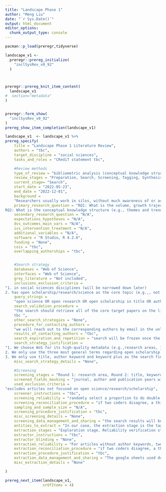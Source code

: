 ```yaml
---
title: "Landscape Phase 1"
author: "Meng Liu"
date: "`r Sys.Date()`"
output: html_document
editor_options: 
  chunk_output_type: console
---
```

```r
pacman::p_load(preregr,tidyverse)
```

```r
landscape_v1 <-
  preregr::prereg_initialize(
    "inclSysRev_v0_92"
  )



preregr::prereg_knit_item_content(
  landscape_v1
#  section="metadata"
)


preregr::form_show(
  "inclSysRev_v0_92"
)
prereg_show_item_completion(landscape_v1)

```

```r
landscape_v1  <- landscape_v1 %>% 
prereg_specify(
    title = "Landscape Phase 1 Literature Review",
    authors = "tbc",
    target_discipline = "social sciences",
    tasks_and_roles = "CRediT statement tbc",

    #Review methods 
    type_of_review = "bibliometric analysis (conceptual knowledge structure)",
    review_stages = "Preparation, Search, Screening, Tagging, Synthesis",
    current_stage= "Search",
    start_date = "2022-05-23",
    end_date = "2022-12-01",
    background = 
    "Researchers usually work in silos, without much awareness of or access to what's going on in other fields. The solitary nature of research often means that both within and across disciplines, the sharing of information or best practices relating to reproducible scientific methods is difficult. This can lead to a problem of reinventing the wheel whilst also resulting in knowledge that is biased or misleading (e.g., believing some finding is unique to a certain field when it’s not). Collating an interdisciplinary database of OS literature would help address this issue because it can remove the information barriers and expedite the accumulation of evidence. It is particularly necessary to build one for OS as it is still an emerging topic in many disciplines. Efforts are often isolated and scattered in fields where OS is still a lesser known topic. The lack of coordinated efforts across and within disciplines can give rise to many issues that hinder the progress of science. One commonly acknowledged issue is the jingle-jangle fallacy where the same terms are used to convey different meanings and the same meaning to different terms. For instance, preregistration can be defined as an uneditable and timestamped version of a research protocol, while in healthcare fields pre-registration is a fast-track course that qualifies students into a medical profession. The Glossary project at FORRT is specifically targeted to address this issue by building one central hub with OS terms (Parsons et al., 2022). This project shares the same vision but works towards addressing the issue concerning the literature base. Through mapping the landscape of OS literature, an up-to-date picture can be revealed, facilitating a transparent and timely understanding of current developments of OS in different fields. Therefore, it is important to make efforts to integrate diverse literatures, search for commonalities and uniqueness, identify gaps and areas of consensus. This initiative helps us consolidate what is known about OS and sets us towards cumulative OS. Once a first version of this database has been established, it can be dynamically updated whenever new entries are necessary, possibly using more automated methods.",
    primary_research_question = "RQ1: What is the volume, growth trajectory, and geographic distribution of the OS literature?
RQ2: What is the conceptual knowledge structure (e.g., themes and trends) of the OS literature?",
    secondary_research_question = "N/A",
    expectations_hypotheses = "N/A",
    dvs_outcomes_main_vars = "N/A",
    ivs_intervention_treatment = "N/A",
    additional_variables = "N/A",
    software = "R Studio, R 4.2.0",
    funding = "None",
    cois = "tbc", 
    overlapping_authorships = "tbc",


    #Search strategy
    databases = "Web of Science",
    interfaces = "Web of Science",
    grey_literature = "Not included",
    inclusions_exclusion_criteria = 
"1. in social sciences disciplines (will be narrowed down later)
2. has open scholarship/research/science as the core topic (e.g.,, not mentioned in passing)",
    query_strings = 
    "open science OR open research OR open scholarship in title OR author keyword OR keyword Plus",
    search_validation_procedure = 
    "the search should retrieve all of the core target papers on the list: 
    tbc ",
    other_search_strategies = "None",
    procedure_for_contacting_authors = 
    "we will reach out to the corresponding authors by email in the unlikely case of missing abstract AND failure to retrieve full text on our end.",
    results_of_contacting_authors = "tbc",
    search_expiration_and_repetition = "search will be frozen once the pre-registration plan is uploaded to OSF",
    search_strategy_justification = 
"1. We choose WoS for its high-quality metadata (e.g.,research areas, journal indexing) as our initial database. Grey literature (e.g., OSF preprints, research in languages other than English) was considered during our exploration phase but we decided against it because the data structure is very different from WoS, most requiring manual downloading, which makes merging difficult and workload unmanageable. Our plan is to incrementally incorporate grey literature in later stages (e.g., as separate/complementary analysis).
2. We only use the three most general terms regarding open scholarship to keep our search results general, which allows for a more meaningful keyword co-occurrence analysis.
3. We only use title, author keyword and keyword plus as the search fields, to narrow down our search results. During the exploration stage, we tried including abstract as the search fields and the quality of the results were staggering, with some only mentioned OS in passing, which did not fit our inclusion criteria. Considering the volume of results was still large (> 7,000) after we excluded abstract from the search field, we believe this is a reasonable strategy.",
    misc_search_strategy_details = "None",

    #Screening 
    screening_stages = "Round 1: research area, Round 2: title, keywords and abstracts, Round 1 will be performed automatically using the research area filter in WoS, Round 2 will be performed manually by screeners",
    screened_fields_masking = "journal, author and publication years will be masked to minimise bias",
    used_exclusion_criteria = 
"excludes articles not focused on open science/research/scholarship",
    screener_instructions = "tbc",
    screening_reliability = "randomly select a proportion to do double coding? tbc",
    screening_reconciliation_procedure = "if two coders disagree, a third coder/arbitrator will code and the majority vote wins",
    sampling_and_sample_size = "N/A",
    screening_procedure_justification = "tbc",
    misc_screening_details = "None",
    screening_data_management_and_sharing = "the search results will be stored in bibTex format, which will then be processed in R and output as csv file (e.g., assigning ID and extracting columns for screening). The screening and tagging will take place shared google sheets.",
    entities_to_extract = "In our case, the extraction stage is the tagging stage. We will first check how many articles are without author keywords, if the number is huge, we will only tag these, while retaining the author supplied keywords in the rest of the articles. If the number is small, we would run some preliminary analysis to examine whether the author keywords are sufficient for analysis. If not, we will refine the keywords to improve the quality. tbc",
    extraction_stages = "Exploration stage, Reliability verification stage, Final extraction stage",
    extractor_instructions = "tbc",
    extractor_blinding = "None",
    extraction_reliability = "For articles without author keywords, two coders will be used and inconsistencies will be resolved by a third coder. tbc",
    extraction_reconciliation_procedure = "if two coders disagree, a third coder/arbitrator will code and resolve the inconsistencies.", 
    extraction_procedure_justification = "tbc",
    extraction_data_management_and_sharing = "The google sheets used during the process will be shared openly.",
    misc_extraction_details = "None"

)

prereg_next_item(landscape_v1,
                 nrOfItems = 4)
```

